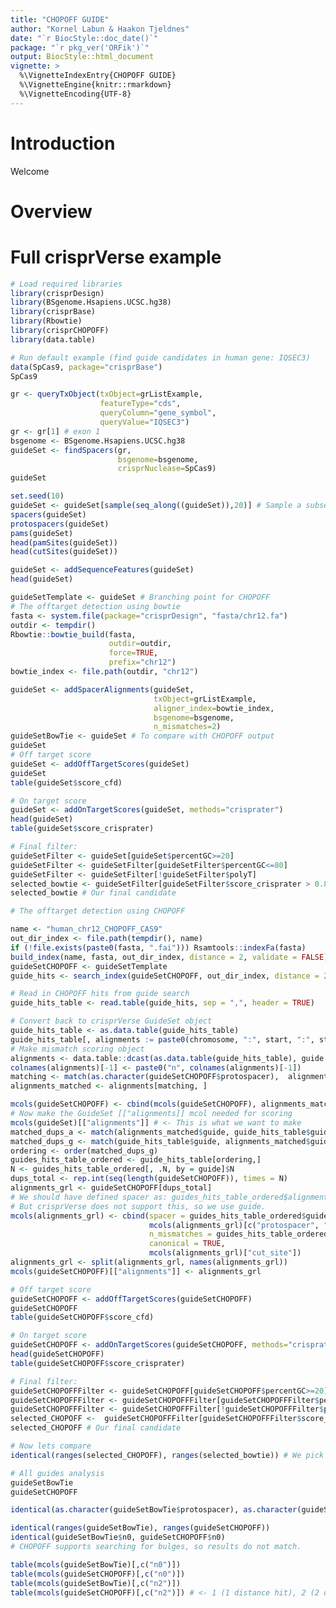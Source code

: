 ```yaml
---
title: "CHOPOFF GUIDE"
author: "Kornel Labun & Haakon Tjeldnes"
date: "`r BiocStyle::doc_date()`"
package: "`r pkg_ver('ORFik')`"
output: BiocStyle::html_document
vignette: >
  %\VignetteIndexEntry{CHOPOFF GUIDE}
  %\VignetteEngine{knitr::rmarkdown}
  %\VignetteEncoding{UTF-8}
---
```


# Introduction

Welcome

# Overview

# Full crisprVerse example

```r
# Load required libraries
library(crisprDesign)
library(BSgenome.Hsapiens.UCSC.hg38)
library(crisprBase)
library(Rbowtie)
library(crisprCHOPOFF)
library(data.table)

# Run default example (find guide candidates in human gene: IQSEC3)
data(SpCas9, package="crisprBase")
SpCas9

gr <- queryTxObject(txObject=grListExample,
                    featureType="cds",
                    queryColumn="gene_symbol",
                    queryValue="IQSEC3")
gr <- gr[1] # exon 1
bsgenome <- BSgenome.Hsapiens.UCSC.hg38
guideSet <- findSpacers(gr,
                        bsgenome=bsgenome,
                        crisprNuclease=SpCas9)
guideSet

set.seed(10)
guideSet <- guideSet[sample(seq_along((guideSet)),20)] # Sample a subset
spacers(guideSet)
protospacers(guideSet)
pams(guideSet)
head(pamSites(guideSet))
head(cutSites(guideSet))

guideSet <- addSequenceFeatures(guideSet)
head(guideSet)

guideSetTemplate <- guideSet # Branching point for CHOPOFF
# The offtarget detection using bowtie
fasta <- system.file(package="crisprDesign", "fasta/chr12.fa")
outdir <- tempdir()
Rbowtie::bowtie_build(fasta,
                      outdir=outdir,
                      force=TRUE,
                      prefix="chr12")
bowtie_index <- file.path(outdir, "chr12")

guideSet <- addSpacerAlignments(guideSet,
                                txObject=grListExample,
                                aligner_index=bowtie_index,
                                bsgenome=bsgenome,
                                n_mismatches=2)
guideSetBowTie <- guideSet # To compare with CHOPOFF output
guideSet
# Off target score
guideSet <- addOffTargetScores(guideSet)
guideSet
table(guideSet$score_cfd)

# On target score
guideSet <- addOnTargetScores(guideSet, methods="crisprater")
head(guideSet)
table(guideSet$score_crisprater)

# Final filter:
guideSetFilter <- guideSet[guideSet$percentGC>=20]
guideSetFilter <- guideSetFilter[guideSetFilter$percentGC<=80]
guideSetFilter <- guideSetFilter[!guideSetFilter$polyT]
selected_bowtie <- guideSetFilter[guideSetFilter$score_crisprater > 0.8] 
selected_bowtie # Our final candidate

# The offtarget detection using CHOPOFF

name <- "human_chr12_CHOPOFF_CAS9"
out_dir_index <- file.path(tempdir(), name)
if (!file.exists(paste0(fasta, ".fai"))) Rsamtools::indexFa(fasta)
build_index(name, fasta, out_dir_index, distance = 2, validate = FALSE)
guideSetCHOPOFF <- guideSetTemplate
guide_hits <- search_index(guideSetCHOPOFF, out_dir_index, distance = 2, validate = FALSE)

# Read in CHOPOFF hits from guide search
guide_hits_table <- read.table(guide_hits, sep = ",", header = TRUE)

# Convert back to crisprVerse GuideSet object
guide_hits_table <- as.data.table(guide_hits_table)
guide_hits_table[, alignments := paste0(chromosome, ":", start, ":", strand)]
# Make mismatch scoring object
alignments <- data.table::dcast(as.data.table(guide_hits_table), guide ~ distance)
colnames(alignments)[-1] <- paste0("n", colnames(alignments)[-1])
matching <- match(as.character(guideSetCHOPOFF$protospacer),  alignments$guide)
alignments_matched <- alignments[matching, ]

mcols(guideSetCHOPOFF) <- cbind(mcols(guideSetCHOPOFF), alignments_matched[, -1])
# Now make the GuideSet [["alignments]] mcol needed for scoring
mcols(guideSet)[["alignments"]] # <- This is what we want to make
matched_dups_a <- match(alignments_matched$guide, guide_hits_table$guide)
matched_dups_g <- match(guide_hits_table$guide, alignments_matched$guide)
ordering <- order(matched_dups_g)
guides_hits_table_ordered <- guide_hits_table[ordering,]
N <- guides_hits_table_ordered[, .N, by = guide]$N
dups_total <- rep.int(seq(length(guideSetCHOPOFF)), times = N)
alignments_grl <- guideSetCHOPOFF[dups_total]
# We should have defined spacer as: guides_hits_table_ordered$alignment_guide
# But crisprVerse does not support this, so we use guide.
mcols(alignments_grl) <- cbind(spacer = guides_hits_table_ordered$guide, 
                               mcols(alignments_grl)[c("protospacer", "pam", "pam_site")],
                               n_mismatches = guides_hits_table_ordered$distance,
                               canonical = TRUE, 
                               mcols(alignments_grl)["cut_site"])
alignments_grl <- split(alignments_grl, names(alignments_grl))
mcols(guideSetCHOPOFF)[["alignments"]] <- alignments_grl

# Off target score
guideSetCHOPOFF <- addOffTargetScores(guideSetCHOPOFF)
guideSetCHOPOFF
table(guideSetCHOPOFF$score_cfd)

# On target score
guideSetCHOPOFF <- addOnTargetScores(guideSetCHOPOFF, methods="crisprater")
head(guideSetCHOPOFF)
table(guideSetCHOPOFF$score_crisprater)

# Final filter:
guideSetCHOPOFFFilter <- guideSetCHOPOFF[guideSetCHOPOFF$percentGC>=20]
guideSetCHOPOFFFilter <- guideSetCHOPOFFFilter[guideSetCHOPOFFFilter$percentGC<=80]
guideSetCHOPOFFFilter <- guideSetCHOPOFFFilter[!guideSetCHOPOFFFilter$polyT]
selected_CHOPOFF <-  guideSetCHOPOFFFilter[guideSetCHOPOFFFilter$score_crisprater > 0.8] 
selected_CHOPOFF # Our final candidate

# Now lets compare
identical(ranges(selected_CHOPOFF), ranges(selected_bowtie)) # We pick same site

# All guides analysis
guideSetBowTie
guideSetCHOPOFF

identical(as.character(guideSetBowTie$protospacer), as.character(guideSetCHOPOFF$protospacer))

identical(ranges(guideSetBowTie), ranges(guideSetCHOPOFF))
identical(guideSetBowTie$n0, guideSetCHOPOFF$n0)
# CHOPOFF supports searching for bulges, so results do not match.

table(mcols(guideSetBowTie)[,c("n0")])
table(mcols(guideSetCHOPOFF)[,c("n0")])
table(mcols(guideSetBowTie)[,c("n2")])
table(mcols(guideSetCHOPOFF)[,c("n2")]) # <- 1 (1 distance hit), 2 (2 distance hits)


```

